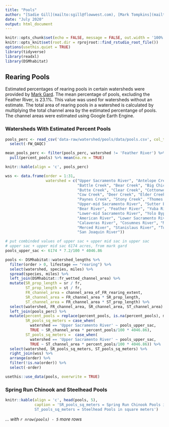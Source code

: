 ```yaml
---
title: "Pools"
author: "[Sadie Gill](mailto:sgill@flowwest.com), [Mark Tompkins](mailto:mtompkins@flowwest.com)"
date: "July 2020"
output: html_document
---
```

```r
knitr::opts_chunk$set(echo = FALSE, message = FALSE, out.width = '100%')
knitr::opts_knit$set(root.dir = rprojroot::find_rstudio_root_file())
options(usethis.quiet = TRUE)
library(tidyverse)
library(readxl)
library(DSMhabitat)
```

## Rearing Pools   
Estimated percentages of rearing pools in certain watersheds were provided by [Mark Gard](mailto:Mark.Gard@Wildlife.ca.gov). The mean percentage of pools, excluding the Feather River, is 23.1%. This value was used for watersheds without an estimate. The total area of rearing pools in a watershed is calculated by multiplying the total channel area by the estimated percentange of pools. The channel areas were estimated using Google Earth Engine. 

### Watersheds With Estimated Percent Pools 
```r
pools_perc <- read_csv('data-raw/watershed/pools/data/pools.csv', col_types = 'cnc') %>%
  select(-FW_QAQC)

mean_pools_perc <- filter(pools_perc, watershed != 'Feather River') %>%
  pull(percent_pools) %>% mean(na.rm = TRUE)

knitr::kable(align = 'c', pools_perc)

wss <- data.frame(order = 1:31, 
                  watershed = c("Upper Sacramento River", "Antelope Creek", 
                                "Battle Creek", "Bear Creek", "Big Chico Creek", 
                                "Butte Creek", "Clear Creek", "Cottonwood Creek", 
                                "Cow Creek", "Deer Creek", "Elder Creek", "Mill Creek", 
                                "Paynes Creek", "Stony Creek", "Thomes Creek", 
                                "Upper-mid Sacramento River", "Sutter Bypass", 
                                "Bear River", "Feather River", "Yuba River", 
                                "Lower-mid Sacramento River", "Yolo Bypass", 
                                "American River", "Lower Sacramento River", 
                                "Calaveras River", "Cosumnes River", "Mokelumne River", 
                                "Merced River", "Stanislaus River", "Tuolumne River", 
                                "San Joaquin River"))

# put combinded values of upper sac + upper mid sac in upper sac
# upper sac + upper mid sac 6174 acres, from mark gard
pools_upper_sac <- 6174 * 7.2/100 * 4046.86

pools <- DSMhabitat::watershed_lengths %>% 
  filter(order > 0, lifestage == "rearing") %>% 
  select(watershed, species, miles) %>% 
  spread(species, miles) %>% 
  left_join(DSMhabitat::fr_wetted_channel_area) %>% 
  mutate(SR_prop_length = sr / fr,
         ST_prop_length = st / fr,
         FR_channel_area = channel_area_of_FR_rearing_extent,
         SR_channel_area = FR_channel_area * SR_prop_length,
         ST_channel_area = FR_channel_area * ST_prop_length) %>%
  select(watershed, FR_channel_area, SR_channel_area, ST_channel_area) %>%
  left_join(pools_perc) %>%
  mutate(percent_pools = replace(percent_pools, is.na(percent_pools), mean_pools_perc),
         SR_pools_sq_meters = case_when(
           watershed == 'Upper Sacramento River' ~ pools_upper_sac,
           TRUE ~ SR_channel_area * percent_pools/100 * 4046.86),
         ST_pools_sq_meters =  case_when(
           watershed == 'Upper Sacramento River' ~ pools_upper_sac,
           TRUE ~ ST_channel_area * percent_pools/100 * 4046.86)) %>%
  select(watershed, SR_pools_sq_meters, ST_pools_sq_meters) %>%
  right_join(wss) %>%
  arrange(order) %>% 
  filter(!is.na(order)) %>% 
  select(-order)

usethis::use_data(pools, overwrite = TRUE)
```

### Spring Run Chinook and Steelhead Pools 
```r
knitr::kable(align = 'c', head(pools, 5), 
             caption = 'SR_pools_sq_meters = Spring Run Chinook Pools in square meters,
             ST_pools_sq_meters = Steelhead Pools in square meters')
```

*... with `r nrow(pools) - 5` more rows*
